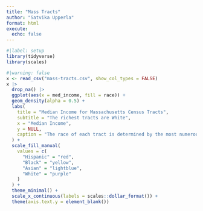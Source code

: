 ```yaml
---
title: "Mass Tracts"
author: "Satvika Upperla"
format: html
execute: 
  echo: false
---
```

```r
#|label: setup
library(tidyverse)
library(scales)
```
```r
#|warning: false
x <- read_csv("mass-tracts.csv", show_col_types = FALSE)
x |> 
  drop_na() |> 
  ggplot(aes(x = med_income, fill = race)) + 
  geom_density(alpha = 0.5) +
  labs(
    title = "Median Income for Massachusetts Census Tracts",
    subtitle = "The richest tracts are White",
    x = "Median Income",
    y = NULL,
    caption = "The race of each tract is determined by the most numerous racial group\npresent in that tract. Data from the American Community Survey 2022."
  ) +
  scale_fill_manual(
    values = c(
      "Hispanic" = "red",
      "Black" = "yellow",
      "Asian" = "lightblue",
      "White" = "purple"
    )
  ) +
  theme_minimal() + 
  scale_x_continuous(labels = scales::dollar_format()) + 
  theme(axis.text.y = element_blank())
```

